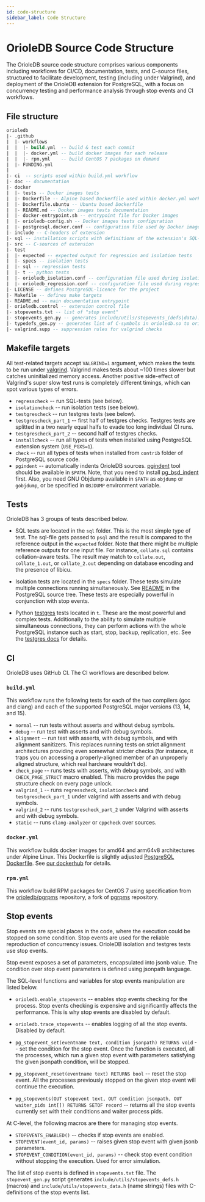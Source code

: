 ```yaml
---
id: code-structure
sidebar_label: Code Structure
---
```


# OrioleDB Source Code Structure

The OrioleDB source code structure comprises various components including workflows for CI/CD, documentation, tests, and C-source files, structured to facilitate development, testing (including under Valgrind), and deployment of the OrioleDB extension for PostgreSQL, with a focus on concurrency testing and performance analysis through stop events and CI workflows.

## File structure

```sql
orioledb
|- .github
|  |- workflows
|  |  |- build.yml  -- build & test each commit
|  |  |- docker.yml -- build docker images for each release
|  |  |- rpm.yml    -- build CentOS 7 packages on demand
|  |- FUNDING.yml
|
|- ci  -- scripts used within build.yml workflow
|- doc -- documentation
|- docker
|  |- tests -- Docker images tests
|  |- Dockerfile -- Alpine based Dockerfile used within docker.yml workflow
|  |- Dockerfile.ubuntu -- Ubuntu based Dockerfile
|  |- README.md -- Docker images tests documentation
|  |- docker-entrypoint.sh -- entrypoint file for Docker images
|  |- orioledb-config.sh -- Docker images tests configuration
|  |- postgresql.docker.conf -- configuration file used by Docker images
|- include -- C-headers of extension
|- sql -- installation scripts with definitions of the extension's SQL-level objects
|- src -- C-sources of extension
|- test
|  |- expected -- expected output for regression and isolation tests
|  |- specs -- isolation tests
|  |- sql -- regression tests
|  |- t -- python tests
|  |- orioledb_isolation.conf -- configuration file used during isolation tests
|  |- orioledb_regression.conf -- configuration file used during regression tests
|- LICENSE -- defines PostgreSQL-licence for the project
|- Makefile -- defines make targets
|- README.md -- main documentation entrypoint
|- orioledb.control -- extension control file
|- stopevents.txt -- list of "stop event"
|- stopevents_gen.py -- generates include/utils/stopevents_(defs|data).h from stopevents.txt
|- typedefs_gen.py -- generates list of C-symbols in orioledb.so to orioledb.typedefs
|- valgrind.supp -- suppression rules for valgrind checks

```

## Makefile targets

All test-related targets accept `VALGRIND=1` argument, which makes the tests to
be run under [valgrind](https://valgrind.org/). Valgrind makes tests about ~100
times slower but catches uninitialized memory access. Another positive
side-effect of Valgrind's super slow test runs is completely different timings,
which can spot various types of errors.

- `regresscheck` -- run SQL-tests (see below).
- `isolationcheck` -- run isolation tests (see below).
- `testgrescheck` -- run testgres tests (see below).
- `testgrescheck_part_1` -- first half of testgres checks. Testgres tests are
  splitted in a two nearly equal halfs to evade
  too long individual CI runs.
- `testgrescheck_part_2` -- second half of testgres checks.
- `installcheck` -- run all types of tests when installed using PostgreSQL
  extension system (`USE_PGXS=1`).
- `check` -- run all types of tests when installed from `contrib` folder of
  PostgreSQL source code.
- `pgindent` -- automatically indents OrioleDB sources.
  [pgindent](https://github.com/postgres/postgres/blob/master/src/tools/pgindent/pgindent)
  tool should be available in `$PATH`. Note, that you need to install
  [pg_bsd_indent](https://git.postgresql.org/gitweb/?p=pg_bsd_indent.git;a=summary)
  first. Also, you need GNU Objdump available in `$PATH` as `objdump` or
  `gobjdump`, or be specified in `OBJDUMP` environment variable.

## Tests

OrioleDB has 3 groups of tests described below.

- SQL tests are located in the `sql` folder. This is the most simple type of
  test. The sql-file gets passed to `psql` and the result is compared to
  the reference output in the `expected` folder. Note that there might be
  multiple reference outputs for one input file. For instance, `collate.sql`
  contains collation-aware tests. The result may match to `collate.out`,
  `collate_1.out`, or `collate_2.out` depending on database encoding and the
  presence of libicu.

- Isolation tests are located in the `specs` folder. These tests simulate
  multiple connections running simultaneously. See
  [README](https://github.com/postgres/postgres/blob/master/src/test/isolation/README)
  in the PostgreSQL source tree. These tests are especially powerful in
  conjunction with stop events.

- Python [testgres](https://pypi.org/project/testgres/) tests located in `t`.
  These are the most powerful and complex tests. Additionally to the ability
  to simulate multiple simultaneous connections, they can perform actions with
  the whole PostgreSQL instance such as start, stop, backup, replication, etc.
  See the [testgres docs](https://postgrespro.github.io/testgres/) for details.

## CI

OrioleDB uses GitHub CI. The CI workflows are described below.

### `build.yml`

This workflow runs the following tests for each of the two compilers (gcc and
clang) and each of the supported PostgreSQL major versions (13, 14, and 15).

- `normal` -- run tests without asserts and without debug symbols.
- `debug` -- run test with asserts and with debug symbols.
- `alignment` -- run test with asserts, with debug symbols, and with alignment
  sanitizers. This replaces running tests on strict alignment
  architectures providing even somewhat stricter checks
  (for instance, it traps you on accessing a properly-aligned
  member of an unproperly aligned structure, which real hardware
  wouldn't do).
- `check_page` -- runs tests with asserts, with debug symbols, and with
  `CHECK_PAGE_STRUCT` macro enabled. This macro provides
  the page structure check on every page unlock.
- `valgrind_1` -- runs `regresscheck`, `isolationcheck` and
  `testgrescheck_part_1` under valgrind with asserts and
  with debug symbols.
- `valgrind_2` -- runs `testgrescheck_part_2` under Valgrind with asserts and
  with debug symbols.
- `static` -- runs `clang-analyzer` or `cppcheck` over sources.

### `docker.yml`

This workflow builds docker images for amd64 and arm64v8 architectures under
Alpine Linux. This Dockerfile is slightly adjusted
[PostgreSQL Dockerfile](https://github.com/docker-library/postgres).
See [our dockerhub](https://hub.docker.com/r/orioledb/orioledb) for details.

### `rpm.yml`

This workflow build RPM packages for CentOS 7 using specification from the
[orioledb/pgrpms](https://github.com/orioledb/pgrpms) repository, a fork
of [pgrpms](https://git.postgresql.org/gitweb/?p=pgrpms.git;a=summary)
repository.

## Stop events

Stop events are special places in the code, where the execution could be stopped
on some condition. Stop events are used for the reliable reproduction of
concurrency issues. OrioleDB isolation and testgres tests use stop events.

Stop event exposes a set of parameters, encapsulated into jsonb value. The
condition over stop event parameters is defined using jsonpath
language.

The SQL-level functions and variables for stop events manipulation are listed
below.

- `orioledb.enable_stopevents` -- enables stop events checking for the process.
  Stop events checking is expensive and significantly affects the performance.
  This is why stop events are disabled by default.

- `orioledb.trace_stopevents` -- enables logging of all the stop events.
  Disabled by default.

- `pg_stopevent_set(eventname text, condition jsonpath) RETURNS void` --
  set the condition for the stop event. Once the function is executed, all
  the processes, which run a given stop event with parameters satisfying
  the given jsonpath condition, will be stopped.

- `pg_stopevent_reset(eventname text) RETURNS bool` --
  reset the stop event. All the processes previously stopped on the given
  stop event will continue the execution.

- `pg_stopevents(OUT stopevent text, OUT condition jsonpath, OUT waiter_pids int[]) RETURNS SETOF record` --
  returns all the stop events currently set with their conditions and
  waiter process pids.

At C-level, the following macros are there for managing stop events.

- `STOPEVENTS_ENABLED()` -- checks if stop events are enabled.
- `STOPEVENT(event_id, params)` -- raises given stop event with given jsonb
  parameters.
- `STOPEVENT_CONDITION(event_id, params)` -- check stop event condition without
  stopping the execution. Used for
  error simulation.

The list of stop events is defined in `stopevents.txt` file. The
`stopevent_gen.py` script generates `include/utils/stopevents_defs.h` (macros)
and `include/utils/stopevents_data.h` (name strings) files with C-definitions
of the stop events list.
